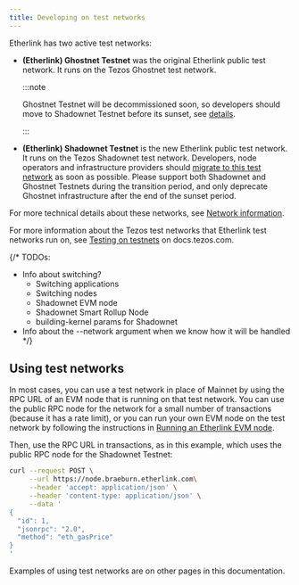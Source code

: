 ```yaml
---
title: Developing on test networks
---
```


Etherlink has two active test networks:

- **(Etherlink) Ghostnet Testnet** was the original Etherlink public test network.
It runs on the Tezos Ghostnet test network.

   :::note

   Ghostnet Testnet will be decommissioned soon, so developers should move to Shadownet Testnet before its sunset, see [details](/network/migrating-testnet).

   :::

- **(Etherlink) Shadownet Testnet** is the new Etherlink public test network.
It runs on the Tezos Shadownet test network.
Developers, node operators and infrastructure providers should [migrate to this test network](/network/migrating-testnet) as soon as possible.
Please support both Shadownet and Ghostnet Testnets during the transition period, and only deprecate Ghostnet infrastructure after the end of the sunset period.

For more technical details about these networks, see [Network information](/get-started/network-information).

For more information about the Tezos test networks that Etherlink test networks run on, see [Testing on testnets](https://docs.tezos.com/developing/testnets) on docs.tezos.com.

{/*
TODOs:
- Info about switching?
  - Switching applications
  - Switching nodes
  - Shadownet EVM node
  - Shadownet Smart Rollup Node
  - building-kernel params for Shadownet
- Info about the --network argument when we know how it will be handled
*/}

## Using test networks

In most cases, you can use a test network in place of Mainnet by using the RPC URL of an EVM node that is running on that test network.
You can use the public RPC node for the network for a small number of transactions (because it has a rate limit), or you can run your own EVM node on the test network by following the instructions in [Running an Etherlink EVM node](/network/evm-nodes).

Then, use the RPC URL in transactions, as in this example, which uses the public RPC node for the Shadownet Testnet:

```bash
curl --request POST \
     --url https://node.braeburn.etherlink.com\
     --header 'accept: application/json' \
     --header 'content-type: application/json' \
     --data '
{
  "id": 1,
  "jsonrpc": "2.0",
  "method": "eth_gasPrice"
}
'
```

Examples of using test networks are on other pages in this documentation.
